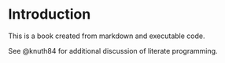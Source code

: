 # Introduction

This is a book created from markdown and executable code.

See @knuth84 for additional discussion of literate programming.

## 
